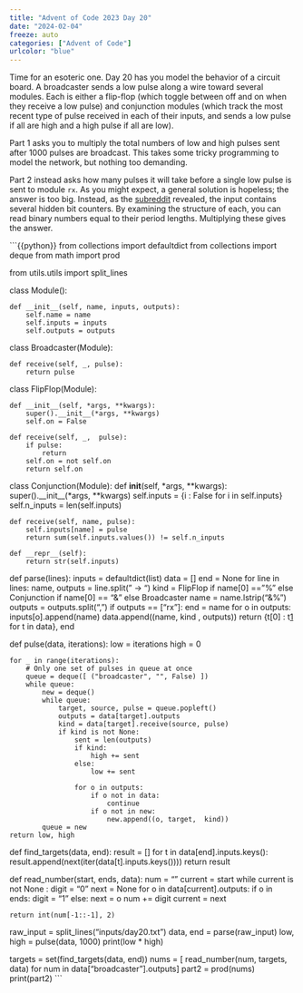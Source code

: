 ```yaml
---
title: "Advent of Code 2023 Day 20"
date: "2024-02-04"
freeze: auto
categories: ["Advent of Code"]
urlcolor: "blue"
---
```


Time for an esoteric one. Day 20 has you model the behavior of a circuit board. 
A broadcaster sends a low pulse along a wire toward several modules. Each is either a flip-flop (which toggle between off and on when they receive a low pulse)
and conjunction modules (which track the most recent type of pulse received in each of their inputs, and sends a low pulse if all are high and a high pulse if all are low).

Part 1 asks you to multiply the total numbers of low and high pulses sent after 
1000 pulses are broadcast. This takes some tricky programming to model the 
network, but nothing too demanding. 

Part 2 instead asks how many pulses it will take before a single low pulse is 
sent to module `rx`. As you might expect, a general solution is hopeless; the 
answer is too big. Instead, as the [subreddit](https://www.reddit.com/r/adventofcode/comments/18mypla/2023_day_20_input_data_plot/) revealed, the input contains several hidden 
bit counters. By examining the structure of each, you can read binary numbers 
equal to their period lengths. Multiplying these gives the answer.


```{{python}}
from collections import defaultdict
from collections import deque
from math import prod

from utils.utils import split_lines

class Module():

    def __init__(self, name, inputs, outputs):
        self.name = name
        self.inputs = inputs
        self.outputs = outputs

class Broadcaster(Module):

    def receive(self, _, pulse):
        return pulse

class FlipFlop(Module):

    def __init__(self, *args, **kwargs):
        super().__init__(*args, **kwargs)
        self.on = False

    def receive(self, _,  pulse):
        if pulse:
            return
        self.on = not self.on
        return self.on

class Conjunction(Module):
    def __init__(self, *args, **kwargs):
        super().__init__(*args, **kwargs)
        self.inputs = {i : False for i in self.inputs}
        self.n_inputs = len(self.inputs)

    def receive(self, name, pulse):
        self.inputs[name] = pulse
        return sum(self.inputs.values()) != self.n_inputs

    def __repr__(self):
        return str(self.inputs)

def parse(lines):
    inputs = defaultdict(list)
    data = []
    end = None
    for line in lines:
        name, outputs = line.split(" -> ")
        kind = FlipFlop if name[0] == "%" else Conjunction if name[0] == "&" else Broadcaster
        name = name.lstrip("&%")
        outputs = outputs.split(", ")
        if outputs == ["rx"]:
            end = name
        for o in outputs:
            inputs[o].append(name)
        data.append((name, kind , outputs))
    return {t[0] : t[1](t[0], inputs[t[0]], t[2]) for t in data}, end

def pulse(data, iterations):
    low = iterations
    high = 0

    for _ in range(iterations):
        # Only one set of pulses in queue at once
        queue = deque([ ("broadcaster", "", False) ])
        while queue:
            new = deque()
            while queue:
                target, source, pulse = queue.popleft()
                outputs = data[target].outputs
                kind = data[target].receive(source, pulse)
                if kind is not None:
                    sent = len(outputs)
                    if kind:
                        high += sent
                    else:
                        low += sent

                    for o in outputs:
                        if o not in data:
                            continue
                        if o not in new:
                            new.append((o, target,  kind))
            queue = new
    return low, high

def find_targets(data, end):
    result = []
    for t in  data[end].inputs.keys():
        result.append(next(iter(data[t].inputs.keys())))
    return result

def read_number(start, ends, data):
    num = ""
    current = start
    while current is not None :
        digit = "0"
        next = None
        for o in data[current].outputs:
            if o in ends:
                digit = "1"
            else:
                next = o
        num += digit
        current = next

    return int(num[-1::-1], 2)

raw_input = split_lines("inputs/day20.txt")
data, end = parse(raw_input)
low, high = pulse(data, 1000)
print(low * high)

targets = set(find_targets(data, end))
nums = [ read_number(num, targets, data) for num in data["broadcaster"].outputs]
part2 = prod(nums)
print(part2)
```

